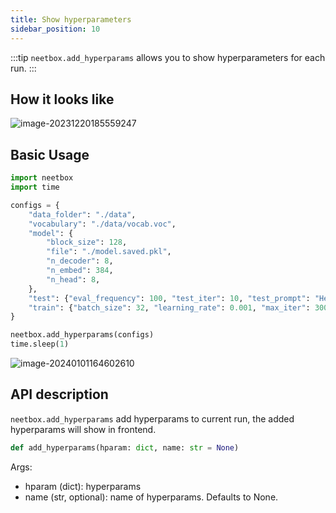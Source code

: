 ```yaml
---
title: Show hyperparameters
sidebar_position: 10
---
```


:::tip
`neetbox.add_hyperparams` allows you to show hyperparameters for each run.
:::

## How it looks like


![image-20231220185559247](./imgs/add-hyperparams/image-20231220185559247.png)

## Basic Usage

```python
import neetbox
import time

configs = {
    "data_folder": "./data",
    "vocabulary": "./data/vocab.voc",
    "model": {
        "block_size": 128,
        "file": "./model.saved.pkl",
        "n_decoder": 8,
        "n_embed": 384,
        "n_head": 8,
    },
    "test": {"eval_frequency": 100, "test_iter": 10, "test_prompt": "Hello! Can you see me?"},
    "train": {"batch_size": 32, "learning_rate": 0.001, "max_iter": 3000, "resume": True},
}

neetbox.add_hyperparams(configs)
time.sleep(1)
```

![image-20240101164602610](./imgs/add-hyperparams/image-20240101164602610.png)

## API description

`neetbox.add_hyperparams` add hyperparams to current run, the added hyperparams will show in frontend.

```python
def add_hyperparams(hparam: dict, name: str = None)
```

Args:

- hparam (dict): hyperparams
- name (str, optional): name of hyperparams. Defaults to None.

